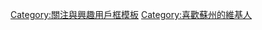 {{Userbox
|border-c=#A0F027
|border-s=1
|id=[[File:Wangshiyuan.jpg|69px]]
|id-c=white
|info=這個用戶喜歡'''[[蘇州|<span style="color:white;">蘇州</span>]]'''。
|info-fc=white
|info-c=#003399
|info-s=10
}}
<noinclude>
[[Category:關注與興趣用戶框模板]]
</noinclude>
[[Category:喜歡蘇州的維基人]]